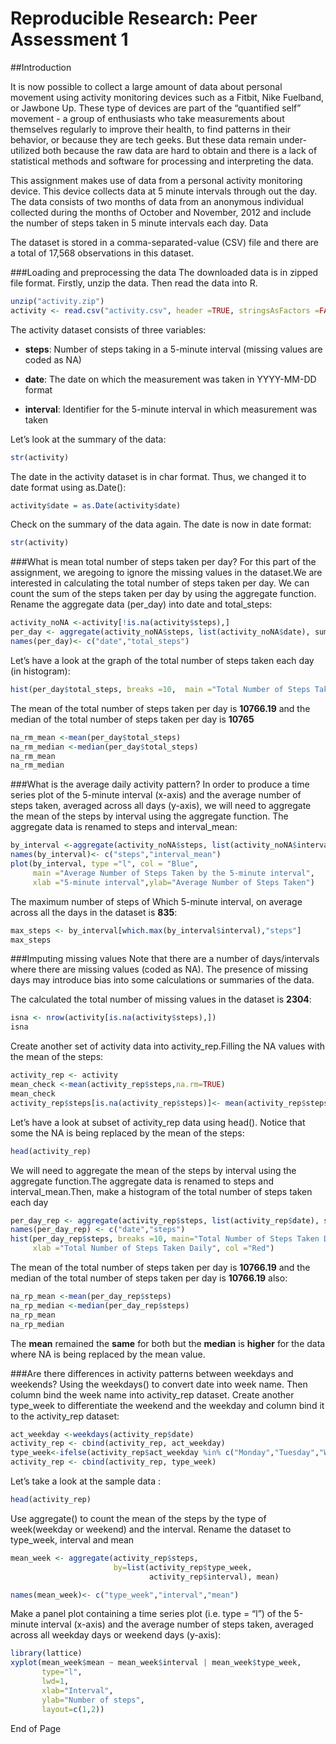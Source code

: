 
Reproducible Research: Peer Assessment 1
===========================================
##Introduction

It is now possible to collect a large amount of data about personal movement using activity monitoring devices such as a Fitbit, Nike Fuelband, or Jawbone Up. These type of devices are part of the "quantified self" movement - a group of enthusiasts who take measurements about themselves regularly to improve their health, to find patterns in their behavior, or because they are tech geeks. But these data remain under-utilized both because the raw data are hard to obtain and there is a lack of statistical methods and software for processing and interpreting the data.

This assignment makes use of data from a personal activity monitoring device. This device collects data at 5 minute intervals through out the day. The data consists of two months of data from an anonymous individual collected during the months of October and November, 2012 and include the number of steps taken in 5 minute intervals each day.
Data

The dataset is stored in a comma-separated-value (CSV) file and there are a total of 17,568 observations in this dataset.

###Loading and preprocessing the data
The downloaded data is in zipped file format. Firstly, unzip the data. Then read the data into R.

```r
unzip("activity.zip")
activity <- read.csv("activity.csv", header =TRUE, stringsAsFactors =FALSE)
```

The activity dataset consists of three variables:

* **steps**: Number of steps taking in a 5-minute interval (missing values are coded as NA)

* **date**: The date on which the measurement was taken in YYYY-MM-DD format

* **interval**: Identifier for the 5-minute interval in which measurement was taken


Let's look at the summary of the data:
```r
str(activity)
```

The date in the activity dataset is in char format. Thus, we changed it to date format using as.Date():
```r
activity$date = as.Date(activity$date)
```

Check on the summary of the data again. The date is now in date format:
```r
str(activity)
```

###What is mean total number of steps taken per day?
For this part of the assignment, we aregoing to ignore the missing values in the dataset.We are interested in calculating the total number of steps taken per day. We can count the sum of the steps taken per day by using the aggregate function.
Rename the aggregate data (per_day) into date and total_steps:

```r
activity_noNA <-activity[!is.na(activity$steps),]
per_day <- aggregate(activity_noNA$steps, list(activity_noNA$date), sum)
names(per_day)<- c("date","total_steps")
```

Let's have a look at the graph of the total number of steps taken each day (in histogram):
```r
hist(per_day$total_steps, breaks =10,  main ="Total Number of Steps Taken Daily (remove NA)",xlab ="Total Number of Steps Taken Daily", col ="Red")
```

The mean of the total number of steps taken per day is **10766.19** and 
the median of the total number of steps taken per day is **10765**
```r
na_rm_mean <-mean(per_day$total_steps)
na_rm_median <-median(per_day$total_steps)
na_rm_mean 
na_rm_median
```
###What is the average daily activity pattern?
In order to produce a time series plot of the 5-minute interval (x-axis) and the average number of steps taken, averaged across all days (y-axis), we will need to aggregate the mean of the steps by interval using the aggregate function.
The aggregate data is renamed to steps and interval_mean:
```r
by_interval <-aggregate(activity_noNA$steps, list(activity_noNA$interval),mean)
names(by_interval)<- c("steps","interval_mean")
plot(by_interval, type ="l", col = "Blue", 
     main ="Average Number of Steps Taken by the 5-minute interval", 
     xlab ="5-minute interval",ylab="Average Number of Steps Taken")
```

The maximum number of steps of Which 5-minute interval, on average across all the days in the dataset is **835**:
```r
max_steps <- by_interval[which.max(by_interval$interval),"steps"]
max_steps
```

###Imputing missing values
Note that there are a number of days/intervals where there are missing values (coded as NA). The presence of missing days may introduce bias into some calculations or summaries of the data. 

The calculated the total number of missing values in the dataset is **2304**:
```r
isna <- nrow(activity[is.na(activity$steps),])
isna
```

Create another set of activity data into activity_rep.Filling the NA values with the mean of the steps:
```r
activity_rep <- activity
mean_check <-mean(activity_rep$steps,na.rm=TRUE)
mean_check
activity_rep$steps[is.na(activity_rep$steps)]<- mean(activity_rep$steps,na.rm=TRUE)
```

Let's have a look at subset of activity_rep data using head(). Notice that some the NA is being replaced by the mean of the steps:
```r
head(activity_rep)
```

We will need to aggregate the mean of the steps by interval using the aggregate function.The aggregate data is renamed to steps and interval_mean.Then, make a histogram of the total number of steps taken each day 
```r
per_day_rep <- aggregate(activity_rep$steps, list(activity_rep$date), sum)
names(per_day_rep) <- c("date","steps")
hist(per_day_rep$steps, breaks =10, main="Total Number of Steps Taken Daily \n(NA replaced by mean value)",
     xlab ="Total Number of Steps Taken Daily", col ="Red")
```

The mean of the total number of steps taken per day is **10766.19** and the median of the total number of steps taken per day is **10766.19** also:
```r
na_rp_mean <-mean(per_day_rep$steps)
na_rp_median <-median(per_day_rep$steps)
na_rp_mean
na_rp_median
```

The **mean** remained the **same** for both but the **median** is **higher** for the data where NA is being replaced by the mean value.

###Are there differences in activity patterns between weekdays and weekends?
Using the weekdays() to convert date into week name. Then column bind the week name into activity_rep dataset. Create another type_week to differentiate the weekend and the weekday and column bind it to the activity_rep dataset:
```r
act_weekday <-weekdays(activity_rep$date)
activity_rep <- cbind(activity_rep, act_weekday)
type_week<-ifelse(activity_rep$act_weekday %in% c("Monday","Tuesday","Wednesday","Thursday","Friday"),"Weekday","Weekend")
activity_rep <- cbind(activity_rep, type_week)
```

Let's take a look at the sample data :
```r
head(activity_rep)
```

Use aggregate() to count the mean of the steps by the type of week(weekday or weekend) and the interval. Rename the dataset to type_week, interval and mean
```r
mean_week <- aggregate(activity_rep$steps, 
                       by=list(activity_rep$type_week, 
                               activity_rep$interval), mean)

names(mean_week)<- c("type_week","interval","mean")
```

Make a panel plot containing a time series plot (i.e. type = "l") of the 5-minute interval (x-axis) and the average number of steps taken, averaged across all weekday days or weekend days (y-axis):
```r

library(lattice)
xyplot(mean_week$mean ~ mean_week$interval | mean_week$type_week,
       type="l", 
       lwd=1, 
       xlab="Interval", 
       ylab="Number of steps", 
       layout=c(1,2))
```

End of Page